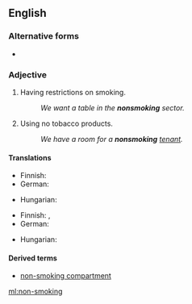 {{also|nonsmoking}}
==English==
===Alternative forms===
* {{l|en|nonsmoking}}
===Adjective===
{{en-adj|-}}

# Having restrictions on smoking.
#: ''We want a table in the '''nonsmoking''' sector.''
# Using no tobacco products.
#: ''We have a room for a '''nonsmoking''' [[tenant]].''

====Translations====
{{trans-top|having restrictions on smoking}}
* Finnish: {{t+|fi|savuton}}
* German: {{t|de|Nichtraucher-}}
{{trans-mid}}
* Hungarian: {{t+|hu|nemdohányzó}}
{{trans-bottom}}

{{trans-top|not using tobacco}}
* Finnish: {{t+|fi|savuton}}, {{t|fi|tupakoimaton}}
* German: {{t+|de|Nichtraucher}}
{{trans-mid}}
* Hungarian: {{t|hu|nem dohányzó}}
{{trans-bottom}}

====Derived terms====
* [[non-smoking compartment]]

[[ml:non-smoking]]